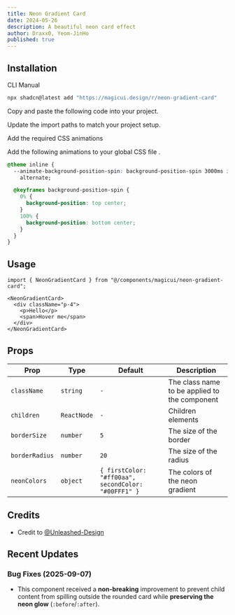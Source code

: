 ```yaml
---
title: Neon Gradient Card
date: 2024-05-26
description: A beautiful neon card effect
author: Draxx0, Yeom-JinHo
published: true
---
```


<ComponentPreview name="neon-gradient-card-demo" />

## Installation

<Tabs defaultValue="cli">

<TabsList>
  <TabsTrigger value="cli">CLI</TabsTrigger>
  <TabsTrigger value="manual">Manual</TabsTrigger>
</TabsList>
<TabsContent value="cli">

```bash
npx shadcn@latest add "https://magicui.design/r/neon-gradient-card"
```

</TabsContent>

<TabsContent value="manual">

<Steps>

<Step>Copy and paste the following code into your project.</Step>

<ComponentSource name="neon-gradient-card" />

<Step>Update the import paths to match your project setup.</Step>

<Step>Add the required CSS animations</Step>

Add the following animations to your global CSS file .

```css title="app/globals.css" {2-3, 5-12}
@theme inline {
  --animate-background-position-spin: background-position-spin 3000ms infinite
    alternate;

  @keyframes background-position-spin {
    0% {
      background-position: top center;
    }
    100% {
      background-position: bottom center;
    }
  }
}
```

</Steps>

</TabsContent>

</Tabs>

## Usage

```tsx
import { NeonGradientCard } from "@/components/magicui/neon-gradient-card";
```

```tsx
<NeonGradientCard>
  <div className="p-4">
    <p>Hello</p>
    <span>Hover me</span>
  </div>
</NeonGradientCard>
```

## Props

| Prop           | Type        | Default                                             | Description                                   |
| -------------- | ----------- | --------------------------------------------------- | --------------------------------------------- |
| `className`    | `string`    | `-`                                                 | The class name to be applied to the component |
| `children`     | `ReactNode` | `-`                                                 | Children elements                             |
| `borderSize`   | `number`    | `5`                                                 | The size of the border                        |
| `borderRadius` | `number`    | `20`                                                | The size of the radius                        |
| `neonColors`   | `object`    | `{ firstColor: "#ff00aa", secondColor: "#00FFF1" }` | The colors of the neon gradient               |

## Credits

- Credit to [@Unleashed-Design](https://unleashed-design.de/)

## Recent Updates

### Bug Fixes (2025-09-07)
- This component received a **non-breaking** improvement to prevent child content from spilling outside the rounded card while **preserving the neon glow** (`:before`/`:after`).

